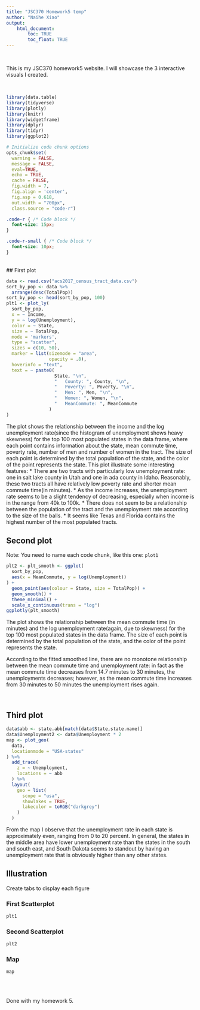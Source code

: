 ```yaml
---
title: "JSC370 Homework5 temp"
author: "Naihe Xiao"
output: 
    html_document:
        toc: TRUE
        toc_float: TRUE
---
```


<br>

This is my JSC370 homework5 website. I will showcase the 3 interactive visuals I created.

<br>

```r

library(data.table)
library(tidyverse)
library(plotly)
library(knitr)
library(widgetframe)
library(dplyr)
library(tidyr)
library(ggplot2)

# Initialize code chunk options
opts_chunk$set(
  warning = FALSE,
  message = FALSE,
  eval=TRUE,
  echo = TRUE,
  cache = FALSE,
  fig.width = 7, 
  fig.align = 'center',
  fig.asp = 0.618,
  out.width = "700px",
  class.source = "code-r")
```

```css
.code-r { /* Code block */
  font-size: 15px;
}

.code-r-small { /* Code block */
  font-size: 10px;
}
```

<br>
## First plot
```r
data <- read.csv("acs2017_census_tract_data.csv")
sort_by_pop <- data %>% 
  arrange(desc(TotalPop))
sort_by_pop <- head(sort_by_pop, 100)
plt1 <- plot_ly(
  sort_by_pop,
  x = ~ Income,
  y = ~ log(Unemployment),
  color = ~ State,
  size = ~ TotalPop,
  mode = 'markers',
  type = "scatter",
  sizes = c(10, 50),
  marker = list(sizemode = "area", 
                opacity = .8),
  hoverinfo = "text", 
  text = ~ paste0(
                  State, "\n",
                  "   County: ", County, "\n",
                  "   Poverty: ", Poverty, "\n",
                  "   Men: ", Men, "\n",
                  "   Women: ", Women, "\n",
                  "   MeanCommute: ", MeanCommute
                )
)
```

The plot shows the relationship between the income and the log unemployment rate(since the histogram of unemployment shows heavy skewness) for the top 100 most populated states in the data frame, where each point contains information about the state, mean commute time, poverty rate, number of men and number of women in the tract. The size of each point is determined by the total population of the state, and the color of the point represents the state. This plot illustrate some interesting features:
* There are two tracts with particularly low unemployment rate: one in salt lake county in Utah and one in ada county in Idaho. Reasonably, these two tracts all have relatively low poverty rate and shorter mean commute time(in minutes). 
* As the income increases, the unemployment rate seems to be a slight tendency of decreasing, especially when income is in the range from 40k to 100k.
* There does not seem to be a relationship between the population of the tract and the unemployment rate according to the size of the balls. 
* It seems like Texas and Florida contains the highest number of the most populated tracts.

## Second plot

Note: You need to name each code chunk, like this one: `plot1`

```r
plt2 <- plt_smooth <- ggplot(
  sort_by_pop,
  aes(x = MeanCommute, y = log(Unemployment))
) +
  geom_point(aes(colour = State, size = TotalPop)) + 
  geom_smooth() +
  theme_minimal() +
  scale_x_continuous(trans = "log")
ggplotly(plt_smooth)
```
The plot shows the relationship between the mean commute time (in minutes) and the log unemployment rate(again, due to skewness) for the top 100 most populated states in the data frame. The size of each point is determined by the total population of the state, and the color of the point represents the state.

According to the fitted smoothed line, there are no monotone relationship between the mean commute time and unemployment rate: in fact as the mean commute time decreases from 14.7 minutes to 30 minutes, the unemployments decreases; however, as the mean commute time increases from 30 minutes to 50 minutes the unemployment rises again.

<br>

## Third plot
```r
data$abb <- state.abb[match(data$State,state.name)]
data$Unemployment2 <- data$Unemployment * 2
map <- plot_geo(
  data,
  locationmode = "USA-states"
) %>% 
  add_trace(
    z = ~ Unemployment,
    locations = ~ abb
  ) %>% 
  layout(
    geo = list(
      scope = "usa",
      showlakes = TRUE,
      lakecolor = toRGB("darkgrey")
    )
  )
```

From the map I observe that the unemployment rate in each state is approximately even, ranging from 0 to 20 percent. In general, the states in the middle area have lower unemployment rate than the states in the south and south east, and South Dakota seems to standout by having an unemployment rate that is obviously higher than any other states.


## Illustration {.tabset}

Create tabs to display each figure

### First Scatterplot

```r
plt1
```

### Second Scatterplot

```r
plt2 
```

### Map

```r
map
```

## {-}

<br>

Done with my homework 5.

<br>
<br>
